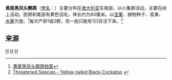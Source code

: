 {{Speciesbox
| taxon = Calyptorhynchus funereus
| binomial_authority =（Shaw, 1794）
| image =Yellow-tailed black cockatoo.jpg
| range_map = Bird range yellow-tailed black cockatoo.png
| range_map_caption = 黄尾黑凤头鹦鹉分布地区（红色）
}}

'''黄尾黑凤头鹦鹉'''（[[學名|學名]]：''{{lang|la|Calyptorhynchus funereus}}''）主要分布在[[澳大利亚|澳大利亚]]东南部，以小集群活动，主要在树上活动。脸颊和尾部有黄色羽毛，体长约为60厘米。以[[坚果|坚果]]、植物种子、浆果、[[水果|水果]]为食。<ref>[http://www.30m.cn/html/2009/02/03/09252158907.html 黄尾黑凤头鹦鹉档案]{{dead link|date=2018年5月 |bot=InternetArchiveBot |fix-attempted=yes }}</ref>每次产卵1或2颗，但一般只能有1只存活下来。<ref>[http://www.environment.sa.gov.au/biodiversity/threatened-species/yellowtailed.html Threatened Species - Yellow-tailed Black-Cockatoo] {{webarchive|url=https://web.archive.org/web/20091025092844/http://www.environment.sa.gov.au/biodiversity/threatened-species/yellowtailed.html |date=2009-10-25 }}</ref>

== 来源 ==
{{reflist}}

{{parrot-stub}}
{{taxonbar}}
[[Category:_1794年描述的鸟类|H]]
[[Category:_黑凤头鹦鹉属|H]]
[[Category:凤头鹦鹉科|H]]